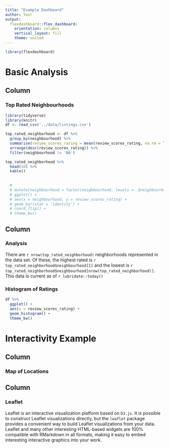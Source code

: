 ```yaml
---
title: "Example Dashboard"
author: You! 
output: 
  flexdashboard::flex_dashboard:
    orientation: columns
    vertical_layout: fill
    theme: united
---
```


```r
library(flexdashboard)
```

# Basic Analysis

Column {data-width=650}
-----------------------------------------------------------------------

### Top Rated Neighbourhoods

```r
library(tidyverse)
library(knitr)
df <- read_csv('../data/listings.csv')

top_rated_neighborhood <- df %>% 
  group_by(neighbourhood) %>% 
  summarise(review_scores_rating = mean(review_scores_rating, na.rm = T)) %>% 
  arrange(desc(review_scores_rating)) %>% 
  filter(neighbourhood != 'NA')
```

```r
top_rated_neighborhood %>% 
  head(10) %>% 
  kable()
  
  
  # 
  # mutate(neighbourhood = factor(neighbourhood, levels = .$neighbourhood)) %>% 
  # ggplot() + 
  # aes(x = neighbourhood, y = review_scores_rating) + 
  # geom_bar(stat = 'identity') + 
  # coord_flip() + 
  # theme_bw() 
```

Column {data-width=350}
-----------------------------------------------------------------------

### Analysis

There are ```r nrow(top_rated_neighborhood)``` neighborhoods represented in the data set. Of these, the highest rated is ```r top_rated_neighborhood$neighbourhood[1]``` and the lowest is ```r top_rated_neighborhood$neighbourhood[nrow(top_rated_neighborhood)]```. This data is current as of ```r lubridate::today()```


### Histogram of Ratings

```r
df %>% 
  ggplot() + 
  aes(x = review_scores_rating) + 
  geom_histogram() + 
  theme_bw()
```

# Interactivity Example

Column {data-width=650}
-----------------------------------------------------------------------

### Map of Locations


Column {data-width=350}
-----------------------------------------------------------------------

### Leaflet

Leaflet is an interactive visualization platform based on `D3.js`. It is possible to construct Leaflet visualizations directly, but the `leaflet` package provides a convenient way to  build Leaflet visualizations from your data. Leaflet and many other interesting HTML-based widgets are 100% compatible with RMarkdown in all formats, making it easy to embed interesting interactive graphics into your work. 
